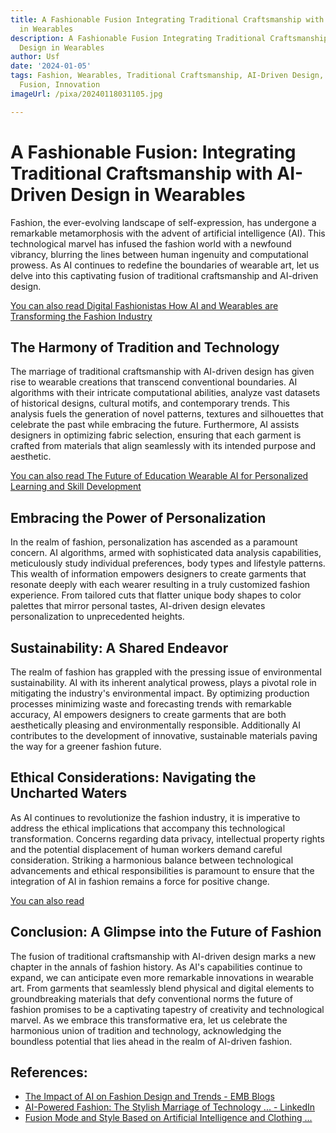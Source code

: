 ```yaml
---
title: A Fashionable Fusion Integrating Traditional Craftsmanship with AI-Driven Design
  in Wearables
description: A Fashionable Fusion Integrating Traditional Craftsmanship with AI-Driven
  Design in Wearables
author: Usf
date: '2024-01-05'
tags: Fashion, Wearables, Traditional Craftsmanship, AI-Driven Design, Integration,
  Fusion, Innovation
imageUrl: /pixa/20240118031105.jpg

---
```

# A Fashionable Fusion: Integrating Traditional Craftsmanship with AI-Driven Design in Wearables

Fashion, the ever-evolving landscape of self-expression, has undergone a remarkable metamorphosis with the advent of  artificial  intelligence (AI). This technological marvel has infused the fashion  world with a newfound vibrancy, blurring the lines between human ingenuity and computational prowess. As AI continues to redefine the boundaries of wearable art, let us delve  into  this captivating  fusion of traditional craftsmanship and  AI-driven design.

[You can  also read Digital Fashionistas How AI and Wearables are Transforming the Fashion Industry](Digital%20Fashionistas%20How%20AI%20and%20Wearables%20are%20Transforming%20the%20Fashion%20Industry)


## The Harmony of Tradition and Technology

The marriage of traditional craftsmanship with AI-driven design has given rise to wearable creations that transcend conventional boundaries. AI algorithms with their intricate computational abilities, analyze vast datasets of historical designs,  cultural motifs, and contemporary trends. This analysis fuels the generation of novel  patterns, textures  and silhouettes that celebrate the past while  embracing the future. Furthermore, AI assists designers in optimizing fabric selection, ensuring that  each garment is crafted from materials  that  align seamlessly with its intended purpose and aesthetic.

[You can also read The Future of Education Wearable  AI for  Personalized Learning  and Skill  Development](The%20Future%20of%20Education%20Wearable%20AI%20for%20Personalized%20Learning%20and%20Skill%20Development)


## Embracing the Power of Personalization

In  the realm of fashion, personalization has ascended as  a paramount concern. AI algorithms,  armed  with  sophisticated data analysis capabilities, meticulously study individual preferences, body types and lifestyle  patterns.  This wealth of  information  empowers designers to  create  garments that resonate deeply with  each wearer resulting in a truly customized fashion experience.  From tailored  cuts that flatter unique body shapes to color palettes that mirror personal tastes, AI-driven design elevates personalization to unprecedented  heights.

## Sustainability: A Shared  Endeavor

The realm of fashion has grappled with  the pressing issue of environmental sustainability. AI with its inherent analytical prowess, plays a pivotal role in mitigating the industry's environmental impact. By optimizing production processes minimizing waste and forecasting trends with remarkable accuracy,  AI empowers designers to create garments that are both aesthetically pleasing and environmentally responsible. Additionally AI contributes  to the development of innovative, sustainable materials paving the way for a greener fashion future.

## Ethical Considerations: Navigating the Uncharted Waters

As AI continues to revolutionize  the fashion  industry, it is imperative to address  the ethical implications that accompany this technological transformation. Concerns regarding data privacy, intellectual property rights  and the potential displacement of human workers demand careful consideration.  Striking a harmonious balance between technological advancements and ethical responsibilities is paramount to ensure  that the integration of AI in fashion remains a force for positive change.

[You can also read ]()


## Conclusion: A Glimpse into  the Future of Fashion

The fusion of  traditional craftsmanship with AI-driven design marks a new chapter in the annals of fashion history. As AI's capabilities continue to expand, we can anticipate even more remarkable innovations in wearable art. From garments that seamlessly blend physical and digital elements to groundbreaking  materials that defy conventional norms the future of fashion promises  to be a captivating tapestry of creativity and technological marvel. As we embrace this transformative era, let  us celebrate the harmonious union of  tradition and technology, acknowledging the boundless potential that lies ahead in  the realm of AI-driven fashion.

## References:
- [The Impact of AI on Fashion Design and Trends - EMB Blogs](https://blog.emb.global/ai-on-fashion-design-and-trends/)
- [AI-Powered Fashion: The Stylish Marriage of Technology ... - LinkedIn](https://www.linkedin.com/pulse/ai-powered-fashion-stylish-marriage-technology-clothing-noman)
- [Fusion Mode and Style Based on Artificial Intelligence and Clothing ...](https://www.hindawi.com/journals/mpe/2021/6293539/)
